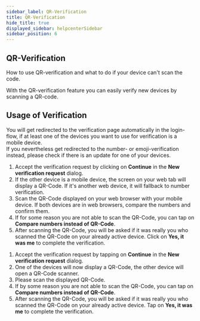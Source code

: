 ```yaml
---
sidebar_label: QR-Verification
title: QR-Verification
hide_title: true
displayed_sidebar: helpcenterSidebar
sidebar_position: 6
---
```




<div class="hero hero--primary">
  <div class="container">
    <h2 class="hero__title">QR-Verification</h2>
    <p class="hero__subtitle">How to use QR-verification and what to do if your device can't scan the code.</p>
    <p>With the QR-verification feature you can easily verify new devices by scanning a QR-code.</p>
  </div>
</div>

## Usage of Verification

You will get redirected to the verification page automatically in the login-flow, 
if at least one of the devices you want to use for verification is a mobile device.  
If you nevertheless get redirected to the number- or emoji-verification instead, 
please check if there is an update for one of your devices. 

<Tabs>
  <TabItem value="desktop" label="Desktop" default>
  <ol>
    <li>Accept the verification request by clicking on <b>Continue</b> in the <b>New verification request</b> dialog.</li>
    <li>If the other device is a mobile device, the screen on your web tab will display a QR-Code. If it's another web device, it will fallback to number verification.</li>
    <li>Scan the QR-Code displayed on your web browser with your mobile device. If both devices are in web browsers, compare the numbers and confirm them.</li>
    <li>If for some reason you are not able to scan the QR-Code, you can tap on <b>Compare numbers instead of QR-Code</b>.</li>
    <li>After scanning the QR-Code, you will be asked if it was really you who scanned the QR-Code on your already active device. Click on <b>Yes, it was me</b> to complete the verification.</li>
  </ol>
  </TabItem>
  <TabItem value="mobile" label="Mobile">
  <ol>
    <li>Accept the verification request by tapping on <b>Continue</b> in the <b>New verification request</b> dialog.</li>
    <li>One of the devices will now display a QR-Code, the other device will open a QR-Code scanner.</li>
    <li>Please scan the displayed QR-Code.</li>
    <li>If by some reason you are not able to scan the QR-Code, you can tap on <b>Compare numbers instead of QR-Code</b>.</li>
    <li>After scanning the QR-Code, you will be asked if it was really you who scanned the QR-Code on your already active device. Tap on <b>Yes, it was me</b> to complete the verification.</li>
  </ol>
  </TabItem>
</Tabs>

